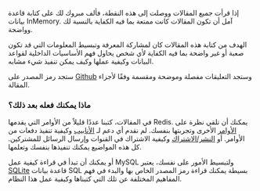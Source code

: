 إذا قرأت جميع المقالات ووصلت إلى هذه النقطة، فألف مبروك لك على كتابة قاعدة بيانات InMemory. آمل أن تكون المقالات كانت ممتعة بما فيه الكفاية بالنسبة لك وواضحة.

الهدف من كتابة هذه المقالات كان لمشاركة المعرفة وتبسيط المعلومات التي قد تكون صعبة أو غير واضحة بما فيه الكفاية لأي شخص يحاول فهم الأساسيات الداخلية لقواعد البيانات وكيفية عملها وكيف يمكن تنفيذ شيء مشابه.

ستجد رمز المصدر على [Github](https://github.com/ahmedash95/build-redis-from-scratch) وستجد التعليقات مفصلة وموضحة ومقسمة وفقًا لأجزاء المقالة.

### ماذا يمكنك فعله بعد ذلك؟

في المقالات، كتبنا عددًا قليلاً من الأوامر التي يقدمها Redis. يمكنك أن تلقي نظرة على [الأوامر](https://redis.io/commands/) الأخرى وتجربتها بنفسك.
لم نقدم أي دعم لـ [الأنابيب](https://redis.io/docs/manual/pipelining/) وكيفية تنفيذ دفعات من الأوامر. أو [النشر/الاشتراك](https://redis.io/docs/manual/pubsub/) وكيفية الاشتراك في القنوات وإرسال الرسائل للمشتركين. كل هذه المواضيع يمكنك تنفيذها بنفسك وتعلمها.

أو يمكنك أن تبدأ في قراءة كيفية عمل MySQL ولتبسيط الأمور على نفسك، يعتبر [SQLite](https://sqlite.org/index.html) قاعدة بيانات SQL بسيطة يمكنك قراءة رمز المصدر الخاص بها والبدء في فهم المفاهيم المختلفة عن تلك التي كتبناها وكيفية عمل هذا النظام.